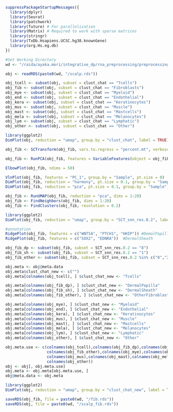 ```r
suppressPackageStartupMessages({
  library(dplyr)
  library(Seurat)
  library(patchwork)
  library(future) # For parallelization
  library(Matrix) # Required to work with sparse matrices
  library(stringr)
  library(TxDb.Hsapiens.UCSC.hg38.knownGene)
  library(org.Hs.eg.db)
})
```

```r
#Set Working Directory
wd <- "/raida/ayaka.mori/integrative_dp/rna_preprocessing/preprocessing_output_simple"
```

```r
obj <- readRDS(paste0(wd, "/scalp.rds"))
```

```r
obj_tcell <- subset(obj, subset = clust_chat == "Tcells") 
obj_fib <- subset(obj, subset = clust_chat == "Fibroblasts") 
obj_mye <- subset(obj, subset = clust_chat == "Myeloid") 
obj_end <- subset(obj, subset = clust_chat == "Endothelial") 
obj_kera <- subset(obj, subset = clust_chat == "Keratinocytes") 
obj_mus <- subset(obj, subset = clust_chat == "Muscle") 
obj_mast <- subset(obj, subset = clust_chat == "Mastcells") 
obj_mela <- subset(obj, subset = clust_chat == "Melanocytes") 
obj_lym <- subset(obj, subset = clust_chat == "Lymphatic") 
obj_other <- subset(obj, subset = clust_chat == "Other") 
```

```r
library(ggplot2)
DimPlot(obj, reduction = "umap", group.by = "clust_chat", label = TRUE) + ggtitle("Clusters")
```
```r
obj_fib <- SCTransform(obj_fib, vars.to.regress = "percent.mt", verbose = FALSE)
```

```r
obj_fib <- RunPCA(obj_fib, features = VariableFeatures(object = obj_fib))
```

```r
ElbowPlot(obj_fib, ndims = 50)
```

```r
VlnPlot(obj_fib, features = "PC_1", group.by = "Sample", pt.size = 0)
DimPlot(obj_fib, reduction = "harmony", pt.size = 0.1, group.by = "Sample")
DimPlot(obj_fib, reduction = "pca", pt.size = 0.1, group.by = "Sample")
```

```r
obj_fib <- RunUMAP(obj_fib, reduction = "pca", dims = 1:20)
obj_fib <- FindNeighbors(obj_fib, dims = 1:20)
obj_fib <- FindClusters(obj_fib, resolution = 0.2)
```

```r
library(ggplot2)
DimPlot(obj_fib, reduction = "umap", group.by = "SCT_snn_res.0.2", label = TRUE) + ggtitle("Clusters")
```
```r
#annotation
RidgePlot(obj_fib, features = c("WNT5A", "PTCH1", "HHIP")) #DemalPapilla
RidgePlot(obj_fib, features = c("SOX2", "EDNRA"))  #DermalSheath
```

```r
obj_fib_dp <- subset(obj_fib, subset = SCT_snn_res.0.2 == "8")
obj_fib_sh <- subset(obj_fib, subset = SCT_snn_res.0.2 == "1")
obj_fib_other <- subset(obj_fib, subset = SCT_snn_res.0.2 %in% c("0","2","3","4","5","6","7","9"))
```

```r
obj.meta <- obj@meta.data
obj.meta$clust_chat_new <- c("")
obj.meta[colnames(obj_tcell), ] $clust_chat_new <- "Tcells"

obj.meta[colnames(obj_fib_dp), ] $clust_chat_new <- "DermalPapilla"
obj.meta[colnames(obj_fib_sh), ] $clust_chat_new <- "DermalSheath"
obj.meta[colnames(obj_fib_other), ] $clust_chat_new <- "OtherFibroblasts"

obj.meta[colnames(obj_mye), ] $clust_chat_new <- "Myeloid"
obj.meta[colnames(obj_end), ] $clust_chat_new <- "Endothelial"
obj.meta[colnames(obj_kera), ] $clust_chat_new <- "Keratinocytes"
obj.meta[colnames(obj_mus), ] $clust_chat_new <- "Muscle"
obj.meta[colnames(obj_mast), ] $clust_chat_new <- "Mastcells"
obj.meta[colnames(obj_mela), ] $clust_chat_new <- "Melanocytes"
obj.meta[colnames(obj_lym), ] $clust_chat_new <- "Lymphatic"
obj.meta[colnames(obj_other), ] $clust_chat_new <- "Other"
```

```r
obj.meta.use <- c(colnames(obj_tcell),colnames(obj_fib_dp),colnames(obj_fib_sh),
                  colnames(obj_fib_other),colnames(obj_mye),colnames(obj_end),colnames(obj_kera),
                  colnames(obj_mus),colnames(obj_mast),colnames(obj_mela),colnames(obj_lym),
                  colnames(obj_other))
obj <- obj[, obj.meta.use]
obj.meta <- obj.meta[obj.meta.use, ]
obj@meta.data <- obj.meta
```

```r
library(ggplot2)
DimPlot(obj, reduction = "umap", group.by = "clust_chat_new", label = TRUE) + ggtitle("Clusters")
```
```r
saveRDS(obj_fib, file = paste0(wd, "/fib.rds"))
saveRDS(obj, file = paste0(wd, "/scalp_fib.rds"))
```